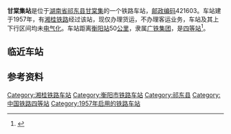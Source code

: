 {{noteTA
|1=zh-cn:始发车次; zh-hk:列車班次;
|2=zh-cn:车次; zh-hk:班次;
}}
{{distinguish|甘棠站|甘棠村站|干塘站}}
{{Infobox China railway station
|车站名称 = 甘棠集站
|图片 = 
|图片介绍 = 
|其他名称 = 
|车站拼音 = Gantangji
|英文名称 = Gantangji Railway Station
|车站代码 = 35996<ref>{{cite book|title=中华人民共和国铁路车站代码（GB/T 10302-2010）|publisher=中国标准出版社|year=2010|isbn=155066140495|ignore-isbn-error=true|pages=11}}</ref>
|电报码 = 
|拼音码 = 
|车站地址 = [[湖南省|湖南省]][[祁东县|祁东县]]
|归属 = [[广州铁路集团|广州铁路集团]][[衡阳车务段|衡阳车务段]]
|线路 = [[湘桂铁路|湘桂铁路]]
|车站等级 = [[四等站_(中铁)|四等站]]
}}
'''甘棠集站'''是位于[[湖南省|湖南省]][[祁东县|祁东县]][[甘棠集|甘棠集]]的一个铁路车站，[[邮政编码|邮政编码]]421603。车站建于1957年，有[[湘桂铁路|湘桂铁路]]经过该站，现仅办理货运，不办理客运业务，车站及其上下行区间均未[[电气化|电气化]]。车站距离[[衡阳站|衡阳站]]50[[公里|公里]]，隶属[[广铁集团|广铁集团]]，是[[四等站_(中铁)|四等站]]<ref>{{Cite book|title=中国铁路站名词典|last=孙本祥主编|first=|publisher=北京：[[中国铁道出版社|中国铁道出版社]]|year=2003.04|isbn=7-113-03941-3|location=|pages=480}}</ref>。

==临近车站==
{{start rail box|[[中国铁路|中国铁路]]}}
{{s-inop|[[鸡笼街站|鸡笼街站]]|{{站|衡阳}}方向}}
{{s-line|[[湘桂铁路|湘桂铁路]]}}
{{s-inop|[[白鹤铺站|白鹤铺站]]|{{站|同登}}方向}}
{{end box}}

==参考资料==
{{reflist}}

{{湘桂铁路}}

[[Category:湘桂铁路车站|Category:湘桂铁路车站]]
[[Category:衡阳市铁路车站|Category:衡阳市铁路车站]]
[[Category:祁东县|Category:祁东县]]
[[Category:中国铁路四等站|Category:中国铁路四等站]]
[[Category:1957年启用的铁路车站|Category:1957年启用的铁路车站]]


{{铁路车站小作品}}
{{湖南小作品}}